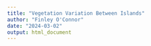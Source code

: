 ```yaml
---
title: "Vegetation Variation Between Islands"
author: "Finley O'Connor"
date: "2024-03-02"
output: html_document
---
```


